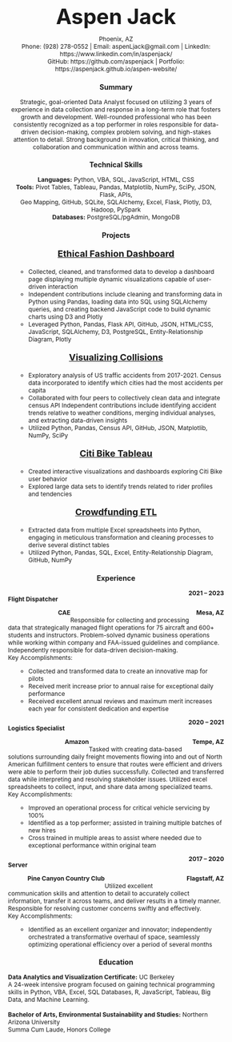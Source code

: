 <!-- ![](Resume.jpg){fig-align="center" width=1000}
<br>
<br>
![](Resume_2.jpg){fig-align="center" width=1000} -->
<style>
    body {
    font-family: 'Montserrat' sans-serif;
    text-align: center;
    margin-top: 50px;
    font-size: 12;
  }
</style>
<p style="display:inline; font-size: 42px; font-weight: bold">Aspen Jack</p>
Phoenix, AZ <br>
Phone: (928) 278-0552 | Email: aspenLjack@gmail.com
| LinkedIn: https://www.linkedin.com/in/aspenjack/ <br> GitHub: https://github.com/aspenjack 
| Portfolio: https://aspenjack.github.io/aspen-website/ <br>

### Summary
Strategic, goal-oriented Data Analyst focused on utilizing 3 years of experience in data collection and response in a long-term role that fosters growth and development. Well-rounded professional who has been consistently recognized as a top performer in roles responsible for data-driven decision-making, complex problem solving, and high-stakes attention to detail. Strong background in innovation, critical thinking, and collaboration and communication within and across teams.

### Technical Skills
**Languages:** Python, VBA, SQL, JavaScript, HTML, CSS <br>
**Tools:** Pivot Tables, Tableau, Pandas, Matplotlib, NumPy, SciPy, JSON, Flask, APIs, <br> Geo Mapping, GitHub, SQLite, SQLAlchemy, Excel, Flask, Plotly, D3, Hadoop, PySpark <br>
**Databases:** PostgreSQL/pgAdmin, MongoDB

### Projects
<p style="text-align: center; font-size:18px">**[Ethical Fashion Dashboard](https://bit.ly/ethical-fashion-dashboard)** <br> </p>
<ul style="text-align: left;">
- Collected, cleaned, and transformed data to develop a dashboard page displaying multiple dynamic visualizations capable of user-driven interaction <br>
- Independent contributions include cleaning and transforming data in Python using Pandas, loading data into SQL using SQLAlchemy queries, and creating backend JavaScript code to build dynamic charts using D3 and Plotly <br>
- Leveraged Python, Pandas, Flask API, GitHub, JSON, HTML/CSS, JavaScript, SQLAlchemy, D3, PostgreSQL, Entity-Relationship Diagram, Plotly </ul>

<p style="text-align: center; font-size:18px">**[Visualizing Collisions](https://bit.ly/visualizing-collisions)**<br> </p>
<ul style="text-align: left;">
- Exploratory analysis of US traffic accidents from 2017-2021. Census data incorporated to identify which cities had the most accidents per capita <br>
- Collaborated with four peers to collectively clean data and integrate census API
Independent contributions include identifying accident trends relative to weather conditions, merging individual analyses, and extracting data-driven insights <br>
- Utilized Python, Pandas, Census API, GitHub, JSON, Matplotlib, NumPy, SciPy </ul>

<p style="text-align: center; font-size:18px">**[Citi Bike Tableau](https://bit.ly/citi-bike-tableau)**<br> </p>
<ul style="text-align: left;">
- Created interactive visualizations and dashboards exploring Citi Bike user behavior <br>
- Explored large data sets to identify trends related to rider profiles and tendencies </ul>

<p style="text-align: center; font-size:18px">**[Crowdfunding ETL](https://aspenjack.github.io/Crowdfunding-ETL/)**<br> </p>
<ul style="text-align: left">
- Extracted data from multiple Excel spreadsheets into Python, engaging in meticulous transformation and cleaning processes to derive several distinct tables <br>
- Utilized Python, Pandas, SQL, Excel, Entity-Relationship Diagram, GitHub, NumPy </ul>

### Experience
<p style="text-align:left; float: left">**Flight Dispatcher**</p>
<p style="text-align:right" >**2021 – 2023**</p>
<p style="text-align:left; float:left">**CAE**</p> 
<p style="text-align:right; float:right" >**Mesa, AZ**</p> <br>

<p style="text-align:left">Responsible for collecting and processing data that strategically managed flight operations for 75 aircraft and 600+ students and instructors. Problem-solved dynamic business operations while working within company and FAA-issued guidelines and compliance. Independently responsible for data-driven decision-making. <br>
Key Accomplishments: </p>
<ul style="text-align: left;">
- Collected and transformed data to create an innovative map for pilots <br>
- Received merit increase prior to annual raise for exceptional daily performance <br>
- Received excellent annual reviews and maximum merit increases each year for consistent dedication and expertise </ul>

<p style="text-align:left; float: left">**Logistics Specialist**</p>
<p style="text-align:right" >**2020 – 2021**</p>
<p style="text-align:left; float:left">**Amazon**</p> 
<p style="text-align:right; float:right" >**Tempe, AZ**</p> <br>

<p style="text-align:left">
Tasked with creating data-based solutions surrounding daily freight movements flowing into and out of North American fulfillment centers to ensure that routes were efficient and drivers were able to perform their job duties successfully. Collected and transferred data while interpreting and resolving stakeholder issues. Utilized excel spreadsheets to collect, input, and share data among specialized teams.<br>
Key Accomplishments: </p>
<ul style="text-align: left;">
- Improved an operational process for critical vehicle servicing by 100% <br>
- Identified as a top performer; assisted in training multiple batches of new hires <br>
- Cross trained in multiple areas to assist where needed due to exceptional performance within original team </ul>

<p style="text-align:left; float: left">**Server**</p>
<p style="text-align:right" >**2017 – 2020**</p>
<p style="text-align:left; float:left">**Pine Canyon Country Club**</p> 
<p style="text-align:right; float:right" >**Flagstaff, AZ**</p> <br>

<p style="text-align:left">
Utilized excellent communication skills and attention to detail to accurately collect information, transfer it across teams, and deliver results in a timely manner. Responsible for resolving customer concerns swiftly and effectively. <br> Key Accomplishments: </p>
<ul style="text-align: left;">
- Identified as an excellent organizer and innovator; independently orchestrated a transformative overhaul of space, seamlessly optimizing operational efficiency over a period of several months </ul>

### Education

<p style="text-align:left">**Data Analytics and Visualization Certificate:** UC Berkeley <br>
A 24-week intensive program focused on gaining technical programming skills in Python, VBA, Excel, SQL Databases, R, JavaScript, Tableau, Big Data, and Machine Learning. <br><br>
**Bachelor of Arts, Environmental Sustainability and Studies:** Northern Arizona University <br>
Summa Cum Laude, Honors College </p>